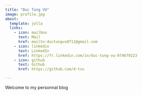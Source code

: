 ```yaml
---
title: "Duc Tung VU"
image: profile.jpg
about:
  template: jolla
  links:
    - icon: mailbox
      text: Mail
      href: mailto:ductungvu0711@gmail.com
    - icon: linkedin
      text: LinkedIn
      href: https://fr.linkedin.com/in/duc-tung-vu-974679223
    - icon: github
      text: Github
      href: https://github.com/d-tvu

---
```


Welcome to my personnal blog
